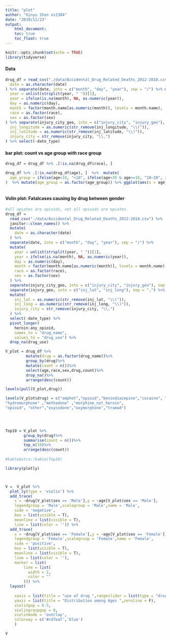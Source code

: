 ```yaml
---
title: "plot"
author: "Xinyu Shen xs2384"
date: "2019/11/23"
output:
    html_document:
    toc: true
    toc_float: true
---
```


```r
knitr::opts_chunk$set(echo = TRUE)
library(tidyverse)
```



#### Data


```r
drug_df = read_csv("./data/Accidental_Drug_Related_Deaths_2012-2018.csv") %>% janitor::clean_names() %>% mutate(
  date = as.character(date)
) %>% separate(date, into = c("month", "day", "year"), sep = "/") %>% mutate(
  year = unlist(strsplit(year, " "))[1],
  year = ifelse(is.na(month), NA, as.numeric(year)),
  day = as.numeric(day),
  month = factor(month.name[as.numeric(month)], levels = month.name),
  race = as.factor(race),
  sex = as.factor(sex)
) %>% separate(injury_city_geo, into = c("injury_city", "injury_geo"), sep = "CT") %>% separate(injury_geo, into = c("inj_longitude", "inj_latitude"), sep = ",") %>% mutate(
  inj_longitude = as.numeric(str_remove(inj_longitude, "\\(")),
  inj_latitude = as.numeric(str_remove(inj_latitude, "\\)")),
  injury_city = str_remove(injury_city, "\\,")
) %>% select(-date_type)
```

#### bar plot: count vs age group with race group


```r
drug_df = drug_df %>% .[!is.na(drug_df$race), ] 

drug_df %>% .[!is.na(drug_df$age), ]  %>%  mutate(
  age_group = ifelse(age<18, "<18", ifelse(age<30 & age>=18, "18~30", ifelse(age<40 & age >=30, "30~40", ifelse(age<50 & age>=40, "40~50", ifelse(age< 60 & age>=50, "50~60", ifelse(age<70 & age >= 60, "60~70", "70+"))))) )
)  %>% mutate(age_group = as.factor(age_group)) %>% ggplot(aes(x = age_group, fill = race)) + geom_histogram(stat = "count", width = 0.6) + labs(title = "Age group vs Death count", x = "Age group", y = "Death count due to drugs") + theme_bw() + theme(plot.title = element_text(hjust = 0.5), legend.text = element_text(size = 8)) + guides(col = guide_legend(nrow = 2))



```



#### Volin plot: Fatalcases causing by drug between gender
```r
#all opiates are opioids, not all opioids are opiates.
drug_df = 
  read_csv("./data/Accidental_Drug_Related_Deaths_2012-2018.csv") %>%
  janitor::clean_names() %>% 
  mutate(
    date = as.character(date)
  ) %>% 
  separate(date, into = c("month", "day", "year"), sep = "/") %>% 
  mutate(
    year = unlist(strsplit(year, " "))[1],
    year = ifelse(is.na(month), NA, as.numeric(year)),
    day = as.numeric(day),
    month = factor(month.name[as.numeric(month)], levels = month.name),
    race = as.factor(race),
    sex = as.factor(sex)
  ) %>% 
  separate(injury_city_geo, into = c("injury_city", "injury_geo"), sep = "CT") %>% 
  separate(injury_geo, into = c("inj_lat", "inj_long"), sep = ",") %>% 
  mutate(
    inj_lat = as.numeric(str_remove(inj_lat, "\\(")),
    inj_long = as.numeric(str_remove(inj_long, "\\)")),
    injury_city = str_remove(injury_city, "\\,")
  ) %>% 
  select(-date_type) %>% 
  pivot_longer(
    heroin:any_opioid,
    names_to = "drug_name",
    values_to = "drug_use") %>% 
  drop_na(drug_use)

V_plot = drug_df %>%
         mutate(drug = as.factor(drug_name))%>%
         group_by(drug)%>%
         mutate(count = n())%>%
         select(age,race,sex,drug,count)%>%
         drop_na()%>%
         arrange(desc(count))

levels(pull(V_plot,drug))

levels(V_plot$drug) = c("amphet","opioid","benzodiazepine","cocaine", "ethanol" ,      "fentanyl&analogue","fentanyl&analogue","heroin","hydrocodone",        
"hydromorphone" ,"methadone" ,"morphine_not_heroin",
"opioid", "other","oxycodone","oxymorphone","tramad")
         



Top10 = V_plot %>%
        group_by(drug)%>% 
        summarise(count = n())%>%
        top_n(10)%>%
        arrange(desc(count))
  
#kableExtra::kable(Top10)

```

```r
library(plotly)



V =  V_plot %>%
  plot_ly(type = 'violin') %>%
  add_trace(
    x = ~drug[V_plot$sex == 'Male'],y = ~age[V_plot$sex == 'Male'],
    legendgroup = 'Male',scalegroup = 'Male',name = 'Male',
    side = 'negative',
    box = list(visible = T),
    meanline = list(visible = T),
    line = list(color = '')) %>%
  add_trace(
    x = ~drug[V_plot$sex == 'Female'],y = ~age[V_plot$sex == 'Female'],
    legendgroup = 'Female',scalegroup = 'Female',name = 'Female',
    side = 'positive',
    box = list(visible = T),
    meanline = list(visible = T),
    line = list(color = ''),
    marker = list(
        line = list(
          width = 2,
          color = ""
        ))) %>% 
  layout(
    
    xaxis = list(title = "use of drug ",rangeslider = list(type = "drug")),
    yaxis = list(title = "Distribution among Ages ",zeroline = F),
    violingap = 0.5,
    violingroupgap = 0,
    violinmode = 'overlay',
    colorway = c('#cd7eaf','blue')
    )

V
```